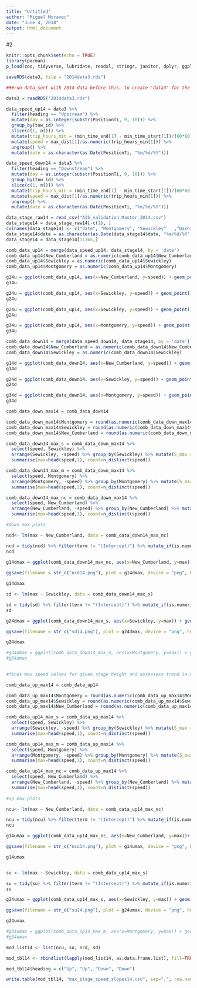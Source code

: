 ```yaml
---
title: "Untitled"
author: "Miguel Moravec"
date: "June 4, 2018"
output: html_document
---
```


#2

```r
knitr::opts_chunk$set(echo = TRUE)
library(pacman)
p_load(zoo, tidyverse, lubridate, readxl, stringr, janitor, dplyr, ggplot2, Hmisc)
```

```r

saveRDS(data3, file = "2014data3.rds")

###run data_sort with 2014 data before this, to create 'data3' for the correct year

data3 = readRDS("2014data3.rds")

data_speed_up14 = data3 %>%
  filter(heading == "Upstream") %>%
  mutate(day = as.integer(substr(PositionTi, 9, 10))) %>% 
  group_by(tow_id) %>%
  slice(c(1, n())) %>%
  mutate(trip_hours_min = (min_time_end[1] - min_time_start[1])/(60*60)) %>%
  mutate(speed = max_dist[1]/as.numeric(trip_hours_min[1])) %>%
  ungroup() %>%
  mutate(date = as.character(as.Date(PositionTi, "%m/%d/%Y")))

data_speed_down14 = data3 %>%
  filter(heading == "Downstream") %>%
  mutate(day = as.integer(substr(PositionTi, 9, 10))) %>% 
  group_by(tow_id) %>%
  slice(c(1, n())) %>%
  mutate(trip_hours_min = (min_time_end[1] - min_time_start[1])/(60*60)) %>%
  mutate(speed = max_dist[1]/as.numeric(trip_hours_min[1])) %>%
  ungroup() %>%
  mutate(date = as.character(as.Date(PositionTi, "%m/%d/%Y")))

data_stage_raw14 = read_csv("AIS_validation_Master_2014.csv")
data_stage14 = data_stage_raw14[-c(1), ]
colnames(data_stage14) <- c("date", "Montgomery", "Sewickley"	,"Dashields", "Emsworth", "New_Cumberland")
data_stage14$date = as.character(as.Date(data_stage14$date, "%m/%d/%Y"))
data_stage14 = data_stage14[1:365,]

comb_data_up14 = merge(data_speed_up14, data_stage14, by = 'date')
comb_data_up14$New_Cumberland = as.numeric(comb_data_up14$New_Cumberland)
comb_data_up14$Sewickley = as.numeric(comb_data_up14$Sewickley)
comb_data_up14$Montgomery = as.numeric(comb_data_up14$Montgomery)

g14u = ggplot(comb_data_up14, aes(x=New_Cumberland, y=speed)) + geom_point() + stat_summary(fun.data = "mean_cl_boot", color = "red")
g14u

g24u = ggplot(comb_data_up14, aes(x=Sewickley, y=speed)) + geom_point() + stat_summary(fun.data = "mean_cl_boot", color = "red")
g24u

g24u = ggplot(comb_data_up14, aes(x=Sewickley, y=speed)) + geom_point() + stat_summary(fun.data = "mean_cl_boot", color = "red")
g24u

g34u = ggplot(comb_data_up14, aes(x=Montgomery, y=speed)) + geom_point() + stat_summary(fun.data = "mean_cl_boot", color = "red")
g34u

comb_data_down14 = merge(data_speed_down14, data_stage14, by = 'date')
comb_data_down14$New_Cumberland = as.numeric(comb_data_down14$New_Cumberland)
comb_data_down14$Sewickley = as.numeric(comb_data_down14$Sewickley)

g14d = ggplot(comb_data_down14, aes(x=New_Cumberland, y=speed)) + geom_point() + stat_summary(fun.data = "mean_cl_boot", color = "red")
g14d

g24d = ggplot(comb_data_down14, aes(x=Sewickley, y=speed)) + geom_point() + stat_summary(fun.data = "mean_cl_boot", color = "red")
g24d

g34d = ggplot(comb_data_down14, aes(x=Montgomery, y=speed)) + geom_point() + stat_summary(fun.data = "mean_cl_boot", color = "red")
g34d

```

``` r

comb_data_down_max14 = comb_data_down14

comb_data_down_max14$Montgomery = round(as.numeric(comb_data_down_max14$Montgomery))
comb_data_down_max14$Sewickley = round(as.numeric(comb_data_down_max14$Sewickley))
comb_data_down_max14$New_Cumberland = round(as.numeric(comb_data_down_max14$New_Cumberland))

comb_data_down14_max_s = comb_data_down_max14 %>%
  select(speed, Sewickley) %>%
  arrange(Sewickley, -speed) %>% group_by(Sewickley) %>% mutate(S_max = speed[1]) %>%
  summarise(max=head(speed,1), count=n_distinct(speed))

comb_data_down14_max_m = comb_data_down_max14 %>%
  select(speed, Montgomery) %>%
  arrange(Montgomery, -speed) %>% group_by(Montgomery) %>% mutate(S_max = speed[1]) %>%
  summarise(max=head(speed,1), count=n_distinct(speed))

comb_data_down14_max_nc = comb_data_down_max14 %>%
  select(speed, New_Cumberland) %>%
  arrange(New_Cumberland, -speed) %>% group_by(New_Cumberland) %>% mutate(S_max = speed[1]) %>%
  summarise(max=head(speed,1), count=n_distinct(speed))

#down max plots_

ncd<- lm(max ~ New_Cumberland, data = comb_data_down14_max_nc)

ncd = tidy(ncd) %>% filter(term != "(Intercept)") %>% mutate_if(is.numeric, funs(signif(., 3))) %>% mutate(dep.var = "max", r.squared = glance(ncd)$r.squared) %>% select(indep.var = term, dep.var, regression.coeff = estimate, r.squared, p.value, std.error)	
ncd 
  
g14dmax = ggplot(comb_data_down14_max_nc, aes(x=New_Cumberland, y=max)) + geom_point() + geom_smooth(method = "lm")

ggsave(filename = str_c("ncd14.png"), plot = g14dmax, device = "png", height=4, width=4, units="in", dpi = 300)

g14dmax

sd <- lm(max ~ Sewickley, data = comb_data_down14_max_s)

sd = tidy(sd) %>% filter(term != "(Intercept)") %>% mutate_if(is.numeric, funs(signif(., 3))) %>% mutate(dep.var = "max", r.squared = glance(sd)$r.squared) %>% select(indep.var = term, dep.var, regression.coeff = estimate, r.squared, p.value, std.error)	
sd 

g24dmax = ggplot(comb_data_down14_max_s, aes(x=Sewickley, y=max)) + geom_point() + geom_smooth(method = "lm")

ggsave(filename = str_c("sd14.png"), plot = g24dmax, device = "png", height=4, width=4, units="in", dpi = 300)

g24dmax

#g34dmax = ggplot(comb_data_down14_max_m, aes(x=Montgomery, y=max)) + geom_point() + geom_smooth(method = "lm")
#g34dmax
  

```

``` r

#finds max speed values for given stage height and assessess trend in max speed as stage increases

comb_data_up_max14 = comb_data_up14

comb_data_up_max14$Montgomery = round(as.numeric(comb_data_up_max14$Montgomery))
comb_data_up_max14$Sewickley = round(as.numeric(comb_data_up_max14$Sewickley))
comb_data_up_max14$New_Cumberland = round(as.numeric(comb_data_up_max14$New_Cumberland))

comb_data_up14_max_s = comb_data_up_max14 %>%
  select(speed, Sewickley) %>%
  arrange(Sewickley, -speed) %>% group_by(Sewickley) %>% mutate(S_max = speed[1]) %>%
  summarise(max=head(speed,1), count=n_distinct(speed))

comb_data_up14_max_m = comb_data_up_max14 %>%
  select(speed, Montgomery) %>%
  arrange(Montgomery, -speed) %>% group_by(Montgomery) %>% mutate(S_max = speed[1]) %>%
  summarise(max=head(speed,1), count=n_distinct(speed))

comb_data_up14_max_nc = comb_data_up_max14 %>%
  select(speed, New_Cumberland) %>%
  arrange(New_Cumberland, -speed) %>% group_by(New_Cumberland) %>% mutate(S_max = speed[1]) %>%
  summarise(max=head(speed,1), count=n_distinct(speed))
  
#up max plots

ncu<- lm(max ~ New_Cumberland, data = comb_data_up14_max_nc)

ncu = tidy(ncu) %>% filter(term != "(Intercept)") %>% mutate_if(is.numeric, funs(signif(., 3))) %>% mutate(dep.var = "max", r.squared = glance(ncu)$r.squared) %>% select(indep.var = term, dep.var, regression.coeff = estimate, r.squared, p.value, std.error)	
ncu 

g14umax = ggplot(comb_data_up14_max_nc, aes(x=New_Cumberland, y=max))+ geom_point() + geom_smooth(method = "lm", )

ggsave(filename = str_c("ncu14.png"), plot = g14umax, device = "png", height=4, width=4, units="in", dpi = 300)

g14umax


su <- lm(max ~ Sewickley, data = comb_data_up14_max_s)

su = tidy(su) %>% filter(term != "(Intercept)") %>% mutate_if(is.numeric, funs(signif(., 3))) %>% mutate(dep.var = "max", r.squared = glance(su)$r.squared) %>% select(indep.var = term, dep.var, regression.coeff = estimate, r.squared, p.value, std.error)	
su 

g24umax = ggplot(comb_data_up14_max_s, aes(x=Sewickley, y=max)) + geom_point() + geom_smooth(method = "lm")

ggsave(filename = str_c("su14.png"), plot = g24umax, device = "png", height=4, width=4, units="in", dpi = 300)

g24umax

#g34umax = ggplot(comb_data_up14_max_m, aes(x=Montgomery, y=max)) + geom_point() + geom_smooth(method = "lm")
#g34umax

mod_list14 <- list(ncu, su, ncd, sd)

mod_tbl14 <- rbindlist(lapply(mod_list14, as.data.frame.list), fill=TRUE)

mod_tbl14$heading = c("Up", "Up", "Down", "Down")

write.table(mod_tbl14, "max_stage_speed_slopes14.csv", sep=",", row.names = FALSE)
  

```